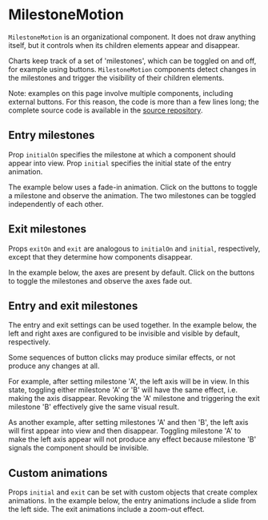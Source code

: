 
# MilestoneMotion

<Meta title="Core/Components/MilestoneMotion" />

`MilestoneMotion` is an organizational component. It does not draw anything itself, but it controls when its children elements appear and disappear.

Charts keep track of a set of 'milestones', which can be toggled on and off, for example using buttons. `MilestoneMotion` components detect changes in the milestones and trigger the visibility of their children elements.

<ArgsTable of={MilestoneMotion} />

Note: examples on this page involve multiple components, including external buttons. For this reason, the code is more than a few lines long; the complete source code is available in the [source repository](https://github.com/tkonopka/chask/blob/main/packages/core/stories/components/Milestone.animations.tsx).

## Entry milestones

Prop `initialOn` specifies the milestone at which a component should appear into view. Prop `initial` specifies the initial state of the entry animation.

The example below uses a fade-in animation. Click on the buttons to toggle a milestone and observe the animation. The two milestones can be toggled independently of each other.

<Canvas>
    <Story name="entry milestones">
        <EntryMilestones />
    </Story>
</Canvas>

## Exit milestones

Props `exitOn` and `exit` are analogous to `initialOn` and `initial`, respectively, except that they determine how components disappear.

In the example below, the axes are present by default. Click on the buttons to toggle the milestones and observe the axes fade out.

<Canvas>
    <Story name="exit milestones">
        <ExitMilestones />
    </Story>
</Canvas>

## Entry and exit milestones

The entry and exit settings can be used together. In the example below, the left and right axes are configured to be invisible and visible by default, respectively.

<Canvas>
    <Story name="entry and exit milestones">
        <EntryExitMilestones initial={'hidden'} exit={'hidden'} />
    </Story>
</Canvas>

Some sequences of button clicks may produce similar effects, or not produce any changes at all.

For example, after setting milestone 'A', the left axis will be in view. In this state, toggling either milestone 'A' or 'B' will have the same effect, i.e. making the axis disappear. Revoking the 'A' milestone and triggering the exit milestone 'B' effectively give the same visual result.

As another example, after setting milestones 'A' and then 'B', the left axis will first appear into view and then disappear. Toggling milestone 'A' to make the left axis appear will not produce any effect because milestone 'B' signals the component should be invisible.

## Custom animations

Props `initial` and `exit` can be set with custom objects that create complex animations. In the example below, the entry animations include a slide from the left side. The exit animations include a zoom-out effect.

<Canvas>
    <Story name="custom milestones">
        <EntryExitMilestones initial={{ opacity: 0, x: -80 }} exit={{ opacity: 0, scale: 3 }} />
    </Story>
</Canvas>
